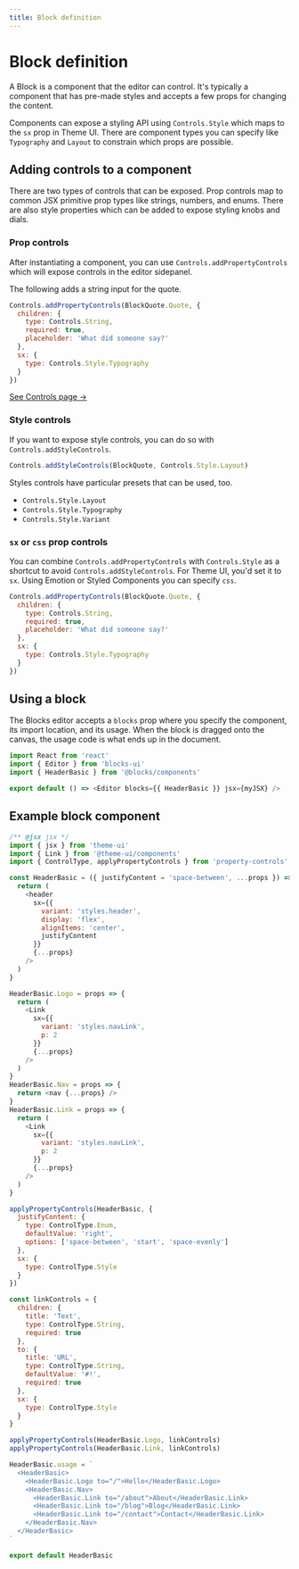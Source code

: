 ```yaml
---
title: Block definition
---
```



# Block definition

A Block is a component that the editor can control. It's typically a
component that has pre-made styles and accepts a few props for changing
the content.

Components can expose a styling API using `Controls.Style` which maps to the
`sx` prop in Theme UI. There are component types you can specify like
`Typography` and `Layout` to constrain which props are possible.

## Adding controls to a component

There are two types of controls that can be exposed. Prop controls map to
common JSX primitive prop types like strings, numbers, and enums. There are
also style properties which can be added to expose styling knobs and dials.

### Prop controls

After instantiating a component, you can use `Controls.addPropertyControls`
which will expose controls in the editor sidepanel.

The following adds a string input for the quote.

```js
Controls.addPropertyControls(BlockQuote.Quote, {
  children: {
    type: Controls.String,
    required: true,
    placeholder: 'What did someone say?'
  },
  sx: {
    type: Controls.Style.Typography
  }
})
```

[See Controls page &rarr;](/docs/controls)

### Style controls

If you want to expose style controls, you can do so with `Controls.addStyleControls`.

```js
Controls.addStyleControls(BlockQuote, Controls.Style.Layout)
```

Styles controls have particular presets that can be used, too.

- `Controls.Style.Layout`
- `Controls.Style.Typography`
- `Controls.Style.Variant`

### `sx` or `css` prop controls

You can combine `Controls.addPropertyControls` with `Controls.Style` as a shortcut to
avoid `Controls.addStyleControls`. For Theme UI, you'd set it to `sx`. Using Emotion
or Styled Components you can specify `css`.

```js
Controls.addPropertyControls(BlockQuote.Quote, {
  children: {
    type: Controls.String,
    required: true,
    placeholder: 'What did someone say?'
  },
  sx: {
    type: Controls.Style.Typography
  }
})
```

## Using a block

The Blocks editor accepts a `blocks` prop where you specify
the component, its import location, and its usage. When the
block is dragged onto the canvas, the usage code is what ends
up in the document.

```js
import React from 'react'
import { Editor } from 'blocks-ui'
import { HeaderBasic } from '@blocks/components'

export default () => <Editor blocks={{ HeaderBasic }} jsx={myJSX} />
```

## Example block component

```js
/** @jsx jsx */
import { jsx } from 'theme-ui'
import { Link } from '@theme-ui/components'
import { ControlType, applyPropertyControls } from 'property-controls'

const HeaderBasic = ({ justifyContent = 'space-between', ...props }) => {
  return (
    <header
      sx={{
        variant: 'styles.header',
        display: 'flex',
        alignItems: 'center',
        justifyContent
      }}
      {...props}
    />
  )
}

HeaderBasic.Logo = props => {
  return (
    <Link
      sx={{
        variant: 'styles.navLink',
        p: 2
      }}
      {...props}
    />
  )
}
HeaderBasic.Nav = props => {
  return <nav {...props} />
}
HeaderBasic.Link = props => {
  return (
    <Link
      sx={{
        variant: 'styles.navLink',
        p: 2
      }}
      {...props}
    />
  )
}

applyPropertyControls(HeaderBasic, {
  justifyContent: {
    type: ControlType.Enum,
    defaultValue: 'right',
    options: ['space-between', 'start', 'space-evenly']
  },
  sx: {
    type: ControlType.Style
  }
})

const linkControls = {
  children: {
    title: 'Text',
    type: ControlType.String,
    required: true
  },
  to: {
    title: 'URL',
    type: ControlType.String,
    defaultValue: '#!',
    required: true
  },
  sx: {
    type: ControlType.Style
  }
}

applyPropertyControls(HeaderBasic.Logo, linkControls)
applyPropertyControls(HeaderBasic.Link, linkControls)

HeaderBasic.usage = `
  <HeaderBasic>
    <HeaderBasic.Logo to="/">Hello</HeaderBasic.Logo>
    <HeaderBasic.Nav>
      <HeaderBasic.Link to="/about">About</HeaderBasic.Link>
      <HeaderBasic.Link to="/blog">Blog</HeaderBasic.Link>
      <HeaderBasic.Link to="/contact">Contact</HeaderBasic.Link>
    </HeaderBasic.Nav>
  </HeaderBasic>
`

export default HeaderBasic
```
